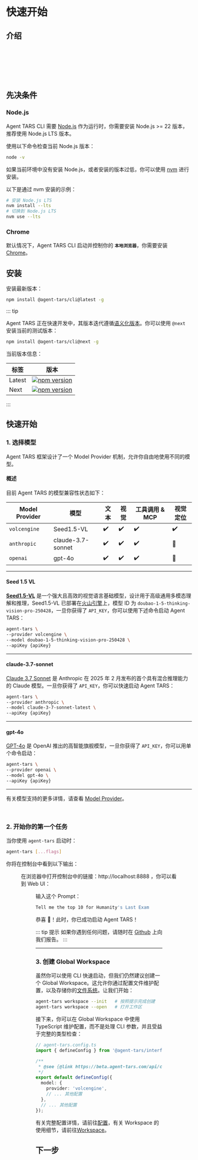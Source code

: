 
# 快速开始

## 介绍

<br />
<br />

<IntroAnimation />

<br />
<br />
<br />

## 先决条件

### Node.js

Agent TARS CLI 需要 [Node.js](https://nodejs.org/) 作为运行时，你需要安装 Node.js >= 22 版本，推荐使用 Node.js LTS 版本。

使用以下命令检查当前 Node.js 版本：

```bash
node -v
```

如果当前环境中没有安装 Node.js，或者安装的版本过低，你可以使用 [nvm](https://github.com/nvm-sh/nvm) 进行安装。

以下是通过 nvm 安装的示例：

```bash
# 安装 Node.js LTS
nvm install --lts
# 切换到 Node.js LTS
nvm use --lts
```

### Chrome

默认情况下，Agent TARS CLI 启动并控制你的 **`本地浏览器`**，你需要安装 [Chrome](https://www.google.com/chrome/)。

## 安装

安装最新版本：

```bash
npm install @agent-tars/cli@latest -g
```

::: tip

Agent TARS 正在快速开发中，其版本迭代遵循[语义化版本](https://semver.org/)。你可以使用 `@next` 安装当前的测试版本：

```bash
npm install @agent-tars/cli@next -g
```

当前版本信息：

| 标签 | 版本 |
| --- | --- |
| Latest | <a href="https://npmjs.com/package/@agent-tars/cli?activeTab=readme" target='_blank'><img src="https://img.shields.io/npm/v/@agent-tars/cli?style=flat-square&colorA=564341&colorB=EDED91" alt="npm version" /></a> |
| Next | <a href="https://www.npmjs.com/package/@agent-tars/cli/v/next?activeTab=readme" target='_blank'> <img src="https://img.shields.io/npm/v/@agent-tars/cli/next?style=flat-square&colorA=564341&colorB=EDED91" alt="npm version"  /></a> |

:::

## 快速开始

### 1. 选择模型

Agent TARS 框架设计了一个 Model Provider 机制，允许你自由地使用不同的模型。

#### 概述

目前 Agent TARS 的模型兼容性状态如下：

| Model Provider | 模型             | 文本 | 视觉 | 工具调用 & MCP | 视觉定位 |
| ------------- | ----------------- | ---- | ------ | --------------- | ---------------- |
| `volcengine`  | Seed1.5-VL        | ✔️   | ✔️     | ✔️              | ✔️               |
| `anthropic`   | claude-3.7-sonnet | ✔️   | ✔️     | ✔️              | 🚧               |
| `openai`      | gpt-4o            | ✔️   | ✔️     | ✔️              | 🚧               |

---

#### Seed 1.5 VL <Badge text="ByteDance" type="info" />

**[Seed1.5-VL](https://raw.githubusercontent.com/ByteDance-Seed/Seed1.5-VL/refs/heads/main/README.md)** 是一个强大且高效的视觉语言基础模型，设计用于高级通用多模态理解和推理，Seed1.5-VL 已部署在[火山引擎](https://www.volcengine.com/product/doubao)上，模型 ID 为 `doubao-1-5-thinking-vision-pro-250428`，一旦你获得了 `API_KEY`，你可以使用下述命令启动 Agent TARS：

```bash
agent-tars \
--provider volcengine \
--model doubao-1-5-thinking-vision-pro-250428 \
--apiKey {apiKey}
```

---

#### claude-3.7-sonnet <Badge text="Anthropic" type="info" />

[Claude 3.7 Sonnet](https://www.anthropic.com/news/claude-3-7-sonnet) 是 Anthropic 在 2025 年 2 月发布的首个具有混合推理能力的 Claude 模型。一旦你获得了 `API_KEY`，你可以快速启动 Agent TARS：

```bash
agent-tars \
--provider anthropic \
--model claude-3-7-sonnet-latest \
--apiKey {apiKey}
```

---

#### gpt-4o <Badge text="OpenAI" type="info" />

[GPT-4o](https://platform.openai.com/docs/models/gpt-4o) 是 OpenAI 推出的高智能旗舰模型，一旦你获得了 `API_KEY`，你可以用单个命令启动：

```bash
agent-tars \
--provider openai \
--model gpt-4o \
--apiKey {apiKey}
```

---

有关模型支持的更多详情，请查看 [Model Provider](../basic/model-provider.md)。

<br />

### 2. 开始你的第一个任务

当你使用 `agent-tars` 启动时：

```bash
agent-tars [...flags]
```

你将在控制台中看到以下输出：


<Figure src="/agent-tars-cli.png" title="图 1: Agent TARS CLI" />

在浏览器中打开控制台中的链接：http://localhost:8888 ，你可以看到 Web UI：

<Figure src="/web-ui.png" title="图 2: Agent TARS Web UI" />

输入这个 Prompt：

```bash
Tell me the top 10 for Humanity's Last Exam
```

<VideoPanel
  src="https://lf3-static.bytednsdoc.com/obj/eden-cn/zyha-aulnh/ljhwZthlaukjlkulzlp/docs/agent-tars-introduction-v1.mp4"
  loop
  autoPlay
/>

恭喜 🎉！此时，你已成功启动 Agent TARS！

::: tip 提示
如果你遇到任何问题，请随时在 [Github](https://github.com/bytedance/UI-TARS-desktop/issues) 上向我们报告。
:::

---

### 3. 创建 Global Workspace

虽然你可以使用 CLI 快速启动，但我们仍然建议创建一个 Global Workspace。这允许你通过配置文件维护配置，以及存储你的[文件系统](../basic/file.md)。让我们开始：

```bash
agent-tars workspace --init   # 按照提示完成创建
agent-tars workspace --open   # 打开工作区
```

<VideoPanel
  src="https://lf3-static.bytednsdoc.com/obj/eden-cn/zyha-aulnh/ljhwZthlaukjlkulzlp/docs/videos/create-workspace.mp4"
  loop
  autoPlay
/>

接下来，你可以在 Global Workspace 中使用 TypeScript 维护配置，而不是处理 CLI 参数，并且受益于完整的类型检查：

```ts
// agent-tars.config.ts
import { defineConfig } from '@agent-tars/interface';

/**
 * @see {@link https://beta.agent-tars.com/api/config/agent.html}
 */
export default defineConfig({
  model: {
    provider: 'volcengine',
    // ... 其他配置
  },
  // ... 其他配置
});
```

有关完整配置详情，请前往[配置](../basic/config.md)，有关 Workspace 的使用细节，请前往[Workspace](../basic/workspace.mdx)。


## 下一步


<ActionCardContainer>
  <ActionCard
    title="配置"
    description="了解配置详情"
    icon="🚀"
    href="../basic/config"
    color="blue"
  />
  <ActionCard
    title="API 文档"
    description="查看完整 API 参考"
    icon="📚"
    href="../../api"
    color="purple"
  />
</ActionCardContainer>
